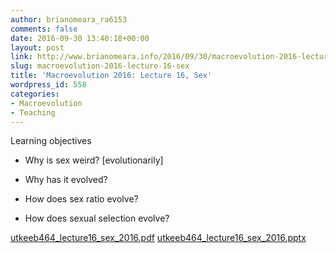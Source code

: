 ```yaml
---
author: brianomeara_ra6153
comments: false
date: 2016-09-30 13:40:18+00:00
layout: post
link: http://www.brianomeara.info/2016/09/30/macroevolution-2016-lecture-16-sex/
slug: macroevolution-2016-lecture-16-sex
title: 'Macroevolution 2016: Lecture 16, Sex'
wordpress_id: 558
categories:
- Macroevolution
- Teaching
---
```


Learning objectives



 	
  * Why is sex weird? [evolutionarily]

 	
  * Why has it evolved?

 	
  * How does sex ratio evolve?

 	
  * How does sexual selection evolve?


[utkeeb464_lecture16_sex_2016.pdf](http://brianomeara.info/wordpress_beta/wp-content/uploads/2016/09/UTKEEB464_Lecture16_Sex_2016.pdf) [utkeeb464_lecture16_sex_2016.pptx](http://brianomeara.info/wordpress_beta/wp-content/uploads/2016/09/UTKEEB464_Lecture16_Sex_2016.pptx)
